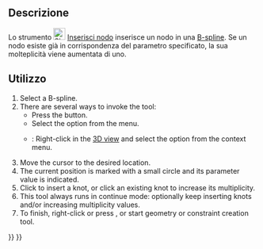<languages/>

{{Docnav/it
|[[Sketcher_BSplineDecreaseKnotMultiplicity/it|Diminuisci la molteplicità di nodo]]
|[[Sketcher_JoinCurves/it|Unisci le curve]]
|[[Sketcher_Workbench/it|Sketcher]]
|IconL=Sketcher_BSplineDecreaseKnotMultiplicity.svg
|IconR=Sketcher_JoinCurves.svg‎
|IconC=Workbench_Sketcher.svg
}}

{{GuiCommand/it
|Name=Sketcher BSplineInsertKnot
|Name=Inserisci nodo
|MenuLocation=Schizzo → Strumenti Sketcher B-spline → Inserisci nodo
|Workbenches=[[Sketcher_Workbench/it|Sketcher]]
|Version=0.20
|SeeAlso=[[Sketcher_BSplineIncreaseKnotMultiplicity/it|Aumenta la molteplicità di nodo]], [[Sketcher_BSplineDecreaseKnotMultiplicity/it|Diminuisci la molteplicità di nodo]]
}}

<span id="Description"></span>
==Descrizione== 

Lo strumento [[Image:Sketcher_BSplineInsertKnot.svg|24px]] [[Sketcher_BSplineInsertKnot/it|Inserisci nodo]] inserisce un nodo in una [[B-Splines/it|B-spline]]. Se un nodo esiste già in corrispondenza del parametro specificato, la sua molteplicità viene aumentata di uno.

<span id="Usage"></span>
==Utilizzo== 

# Select a B-spline.
# There are several ways to invoke the tool:
#* Press the {{Button|[[File:Sketcher_BSplineInsertKnot.svg|16px]] [[Sketcher_BSplineInsertKnot|Insert knot]]}} button.
#* Select the {{MenuCommand|Sketch → Sketcher B-spline tools → [[Image:Sketcher_BSplineInsertKnot.svg|16px]] Insert knot}} option from the menu.
#* {{Version|1.0}}: Right-click in the [[3D_view|3D view]] and select the {{MenuCommand|[[Image:Sketcher_BSplineInsertKnot.svg|16px]] Insert knot}} option from the context menu.
# Move the cursor to the desired location.
# The current position is marked with a small circle and its parameter value is indicated.
# Click to insert a knot, or click an existing knot to increase its multiplicity.
# This tool always runs in continue mode: optionally keep inserting knots and/or increasing multiplicity values.
# To finish, right-click or press {{KEY|Esc}}, or start geometry or constraint creation tool.


{{Docnav/it
|[[Sketcher_BSplineDecreaseKnotMultiplicity/it|Diminuisci la molteplicità di nodo]]
|[[Sketcher_JoinCurves/it|Unisci le curve]]
|[[Sketcher_Workbench/it|Sketcher]]
|IconL=Sketcher_BSplineDecreaseKnotMultiplicity.svg
|IconR=Sketcher_JoinCurves.svg‎
|IconC=Workbench_Sketcher.svg
}}

{{Sketcher_Tools_navi{{#translation:}}}}
{{Userdocnavi{{#translation:}}}}